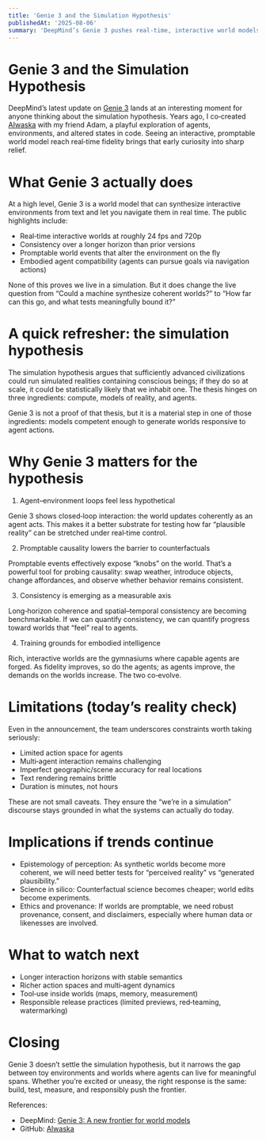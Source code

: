 ```yaml
---
title: 'Genie 3 and the Simulation Hypothesis'
publishedAt: '2025-08-06'
summary: 'DeepMind’s Genie 3 pushes real‑time, interactive world models. Here’s why it reopens the simulation hypothesis conversation, and what it means for synthetic realities.'
---
```


# Genie 3 and the Simulation Hypothesis

DeepMind’s latest update on <a href="https://deepmind.google/discover/blog/genie-3-a-new-frontier-for-world-models/" target="_blank" rel="noopener noreferrer">Genie 3</a> lands at an interesting moment for anyone thinking about the simulation hypothesis. Years ago, I co‑created <a href="https://github.com/adamcohenhillel/AIwaska" target="_blank" rel="noopener noreferrer">AIwaska</a> with my friend Adam, a playful exploration of agents, environments, and altered states in code. Seeing an interactive, promptable world model reach real‑time fidelity brings that early curiosity into sharp relief.

# What Genie 3 actually does

At a high level, Genie 3 is a world model that can synthesize interactive environments from text and let you navigate them in real time. The public highlights include:

- Real‑time interactive worlds at roughly 24 fps and 720p
- Consistency over a longer horizon than prior versions
- Promptable world events that alter the environment on the fly
- Embodied agent compatibility (agents can pursue goals via navigation actions)

None of this proves we live in a simulation. But it does change the live question from “Could a machine synthesize coherent worlds?” to “How far can this go, and what tests meaningfully bound it?”

# A quick refresher: the simulation hypothesis

The simulation hypothesis argues that sufficiently advanced civilizations could run simulated realities containing conscious beings; if they do so at scale, it could be statistically likely that we inhabit one. The thesis hinges on three ingredients: compute, models of reality, and agents.

Genie 3 is not a proof of that thesis, but it is a material step in one of those ingredients: models competent enough to generate worlds responsive to agent actions.

# Why Genie 3 matters for the hypothesis

1) Agent–environment loops feel less hypothetical

Genie 3 shows closed‑loop interaction: the world updates coherently as an agent acts. This makes it a better substrate for testing how far “plausible reality” can be stretched under real‑time control.

2) Promptable causality lowers the barrier to counterfactuals

Promptable events effectively expose “knobs” on the world. That’s a powerful tool for probing causality: swap weather, introduce objects, change affordances, and observe whether behavior remains consistent.

3) Consistency is emerging as a measurable axis

Long‑horizon coherence and spatial–temporal consistency are becoming benchmarkable. If we can quantify consistency, we can quantify progress toward worlds that “feel” real to agents.

4) Training grounds for embodied intelligence

Rich, interactive worlds are the gymnasiums where capable agents are forged. As fidelity improves, so do the agents; as agents improve, the demands on the worlds increase. The two co‑evolve.

# Limitations (today’s reality check)

Even in the announcement, the team underscores constraints worth taking seriously:

- Limited action space for agents
- Multi‑agent interaction remains challenging
- Imperfect geographic/scene accuracy for real locations
- Text rendering remains brittle
- Duration is minutes, not hours

These are not small caveats. They ensure the “we’re in a simulation” discourse stays grounded in what the systems can actually do today.

# Implications if trends continue

- Epistemology of perception: As synthetic worlds become more coherent, we will need better tests for “perceived reality” vs “generated plausibility.”
- Science in silico: Counterfactual science becomes cheaper; world edits become experiments.
- Ethics and provenance: If worlds are promptable, we need robust provenance, consent, and disclaimers, especially where human data or likenesses are involved.

# What to watch next

- Longer interaction horizons with stable semantics
- Richer action spaces and multi‑agent dynamics
- Tool‑use inside worlds (maps, memory, measurement)
- Responsible release practices (limited previews, red‑teaming, watermarking)

# Closing

Genie 3 doesn’t settle the simulation hypothesis, but it narrows the gap between toy environments and worlds where agents can live for meaningful spans. Whether you’re excited or uneasy, the right response is the same: build, test, measure, and responsibly push the frontier.

References:

- DeepMind: <a href="https://deepmind.google/discover/blog/genie-3-a-new-frontier-for-world-models/" target="_blank" rel="noopener noreferrer">Genie 3: A new frontier for world models</a>
- GitHub: <a href="https://github.com/adamcohenhillel/AIwaska" target="_blank" rel="noopener noreferrer">AIwaska</a>

